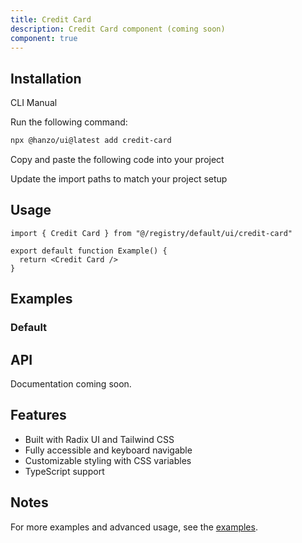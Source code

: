 ```yaml
---
title: Credit Card
description: Credit Card component (coming soon)
component: true
---
```


<ComponentPreview name="credit-card-demo" />

## Installation

<Tabs defaultValue="cli">

<TabsList>
  <TabsTrigger value="cli">CLI</TabsTrigger>
  <TabsTrigger value="manual">Manual</TabsTrigger>
</TabsList>

<TabsContent value="cli">

<Steps>

<Step>Run the following command:</Step>

```bash
npx @hanzo/ui@latest add credit-card
```

</Steps>

</TabsContent>

<TabsContent value="manual">

<Steps>

<Step>Copy and paste the following code into your project</Step>

<ComponentSource name="credit-card" />

<Step>Update the import paths to match your project setup</Step>

</Steps>

</TabsContent>

</Tabs>

## Usage

```tsx
import { Credit Card } from "@/registry/default/ui/credit-card"

export default function Example() {
  return <Credit Card />
}
```

## Examples

### Default

<ComponentPreview name="credit-card-demo" />

## API

Documentation coming soon.

## Features

- Built with Radix UI and Tailwind CSS
- Fully accessible and keyboard navigable
- Customizable styling with CSS variables
- TypeScript support

## Notes

For more examples and advanced usage, see the [examples](/examples).
